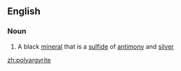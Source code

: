 ==English==

===Noun===
{{en-noun}}

# {{label|en|mineralogy}} A black [[mineral]] that is a [[sulfide]] of [[antimony]] and [[silver]]

[[zh:polyargyrite]]